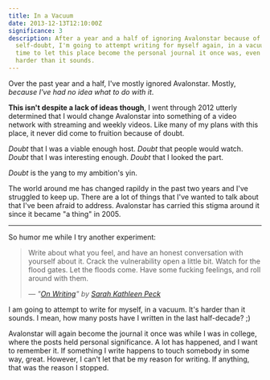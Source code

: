 ```yaml
---
title: In a Vacuum
date: 2013-12-13T12:10:00Z
significance: 3
description: After a year and a half of ignoring Avalonstar because of
  self-doubt, I'm going to attempt writing for myself again, in a vacuum. It's
  time to let this place become the personal journal it once was, even if it's
  harder than it sounds.
---
```


Over the past year and a half, I've mostly ignored Avalonstar. Mostly, _because I've had no idea what to do with it_.

**This isn't despite a lack of ideas though**, I went through 2012 utterly determined that I would change Avalonstar into something of a video network with streaming and weekly videos. Like many of my plans with this place, it never did come to fruition because of doubt.

_Doubt_ that I was a viable enough host. _Doubt_ that people would watch. _Doubt_ that I was interesting enough. _Doubt_ that I looked the part.

_Doubt_ is the yang to my ambition's yin.

The world around me has changed rapildy in the past two years and I've struggled to keep up. There are a lot of things that I've wanted to talk about that I've been afraid to address. Avalonstar has carried this stigma around it since it became "a thing" in 2005.

---

So humor me while I try another experiment:

> Write about what you feel, and have an honest conversation with yourself about it. Crack the vulnerability open a little bit. Watch for the flood gates. Let the floods come. Have some fucking feelings, and roll around with them.
>
> <cite>— "[On Writing][1]" by [Sarah Kathleen Peck][2]</cite>

I am going to attempt to write for myself, in a vacuum. It's harder than it sounds. I mean, how many posts have I written in the last half-decade? ;)

Avalonstar will again become the journal it once was while I was in college, where the posts held personal significance. A lot has happened, and I want to remember it. If something I write happens to touch somebody in some way, great. However, I can't let that be my reason for writing. If anything, that was the reason I stopped.

[1]: https://medium.com/on-writing-2/29dd3fcf86c1
[2]: https://medium.com/@sarahkpeck
